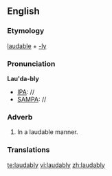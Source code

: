 ==English==

===Etymology===
[[laudable]] + [[-ly]]

===Pronunciation===
'''Lau'da-bly'''
* [[IPA]]: //
* [[SAMPA]]: //

===Adverb===
{{infl|en|adverb}}

# In a laudable manner.

===Translations===
{{rfc-level|Translations at L3+ (AutoFormat would have corrected level of Translations)}}

[[te:laudably]]
[[vi:laudably]]
[[zh:laudably]]